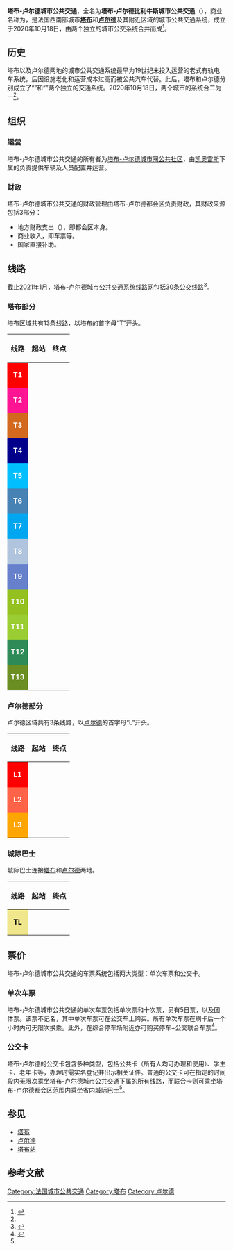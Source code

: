 {{Infobox french transport system
|bgcolor=FFFFFF
|color=black
|Name=塔布-卢尔德城市公共交通<br>TLP
|Image=
|Siege=[[塔布|塔布]]
|Villes=
|YearOpened=
|Propietaire=[[塔布-卢尔德城市圈公共社区|塔布-卢尔德城市圈公共社区]]
|Operator=
|Systeme=
|RollingStock=Agora等
|Depot=
|StationAmount=
|Length=
|AveInterstation=
|Service=工作日<br/>周末 （服务缩减甚至停止）
|AnnPassengers=
|Connexion=
* {{法国交通数据|sncf}}
}}

'''塔布-卢尔德城市公共交通'''，全名为'''塔布-卢尔德比利牛斯城市公共交通'''（{{lang-fr|Transports en commun de Tarbes-Lourdes-Pyrénées}}），商业名称为'''{{lang|fr|TLP}}'''，是法国西南部城市'''[[塔布|塔布]]'''和'''[[卢尔德|卢尔德]]'''及其附近区域的城市公共交通系统，成立于2020年10月18日，由两个独立的城市公交系统合并而成<ref name="histoire">{{Cite web|url=https://actu.fr/societe/nouveau-reseau-de-transports-a-tarbes-et-lourdes-voici-tout-ce-qui-change-pour-les-usagers_36812995.html|title=Nouveau réseau de transports à Tarbes et Lourdes : voici tout ce qui change pour les usagers|date=|accessdate=2021-01-15|author=actu.fr|language=fr|publisher=actu.fr|archive-date=2021-01-21|archive-url=https://web.archive.org/web/20210121054047/https://actu.fr/societe/nouveau-reseau-de-transports-a-tarbes-et-lourdes-voici-tout-ce-qui-change-pour-les-usagers_36812995.html|dead-url=no}}</ref>。

==历史==
{{Main|塔布城市公共交通}}
塔布以及卢尔德两地的城市公共交通系统最早为19世纪末投入运营的老式有轨电车系统，后因设施老化和运营成本过高而被公共汽车代替。此后，塔布和卢尔德分别成立了“{{lang|fr|Alezan}}”和“{{lang|fr|Moncitybus}}”两个独立的交通系统。2020年10月18日，两个城市的系统合二为一<ref name="histoire"/>。

==组织==

===运营===

塔布-卢尔德城市公共交通的所有者为[[塔布-卢尔德城市圈公共社区|塔布-卢尔德城市圈公共社区]]，由[[凯奥雷斯|凯奥雷斯]]下属的{{link-fr|凯奥雷斯-塔布-卢尔德比利牛斯|Keolis Tarbes Lourdes Pyrénées}}负责提供车辆及人员配置并运营。

===财政===

塔布-卢尔德城市公共交通的财政管理由塔布-卢尔德都会区负责财政，其财政来源包括3部分：

* 地方财政支出（{{lang|fr|Contribution}}），即都会区本身。
* 商业收入，即车票等。
* 国家直接补助。

==线路==

截止2021年1月，塔布-卢尔德城市公共交通系统线路网包括30条公交线路<ref>{{Cite web|url=https://www.tlp-mobilites.com/horaires-et-plans-des-lignes-de-bus/|title=Horaires et plans des lignes de bus|accessdate=2021-01-15|author=tlp-mobilites.com|date=|language=fr|publisher=tlp-mobilites.com|archive-date=2021-01-22|archive-url=https://web.archive.org/web/20210122021527/https://www.tlp-mobilites.com/horaires-et-plans-des-lignes-de-bus/|dead-url=no}}</ref>。

===塔布部分===

塔布区域共有13条线路，以塔布的首字母“T”开头。

{| class="wikitable sortable" style="font-size:smaller"
|-
! 线路 !! 起站 !! 终点 
|-
|align="center" style="background:#FF0000"|'''<font color=#FFFFFF>T1</font>'''||align="center"|{{Arret|TARBES - Hôpital|'''[[塔布|塔布]]''' - 医院}} ||align="center"| {{Arret|IBOS - Mairie|'''[[伊博斯|伊博斯]]'''-市政厅}}
|-
|align="center" style="background:#FF1493"|'''<font color=#FFFFFF>T2</font>'''||align="center"|{{Arret|TARBES - Université|'''[[塔布|塔布]]''' - 大学}} ||align="center"| {{Arret|TARBES - Laubadère|'''[[塔布|塔布]]'''-洛巴代尔}}
|-
|align="center" style="background:#D2691E"|'''<font color=#FFFFFF>T3</font>'''||align="center"|{{Arret|TARBES - Bastillac|'''[[塔布|塔布]]''' - 巴斯蒂亚克}} ||align="center"| {{Arret|BORDÈRES - Route de Bour|'''[[埃谢河畔博尔代尔|博尔代尔]]'''-布尔公路}}
|-
|align="center" style="background:#00008B"|'''<font color=#FFFFFF>T4</font>'''||align="center"|{{Arret|TARBES - Château d'Urac|'''[[塔布|塔布]]''' - 于拉克城堡}} ||align="center"| {{Arret|TARBES - Parc des Expositions|'''[[塔布|塔布]]'''-会展公园}}
|-
|align="center" style="background:#00BFFF"|'''<font color=#FFFFFF>T5</font>'''||align="center"|{{Arret|TARBES - Verdun|'''[[塔布|塔布]]''' - 凡尔登}} ||align="center"| {{Arret|BORDÈRES - Pyrénées|'''[[埃谢河畔博尔代尔|博尔代尔]]'''-比利牛斯}}
|-
|align="center" style="background:#4682B4"|'''<font color=#FFFFFF>T6</font>'''||align="center"|{{Arret|TARBES - Lauriers|'''[[塔布|塔布]]''' - 洛里耶}} ||align="center"| {{Arret|TABRES - Verdun|'''[[塔布|塔布]]''' - 凡尔登}}
|-
|align="center" style="background:#00A7F0"|'''<font color=#FFFFFF>T7</font>'''||align="center"|{{Arret|TARBES - Gare SNCF|'''[[塔布|塔布]]''' - [[塔布站#配套交通|国铁火车站]]}} ||align="center"| {{Arret|JUILLAN - Aéroport|'''[[瑞扬|瑞扬]]'''-机场}}
|-
|align="center" style="background:#B0C4DE"|'''<font color=#FFFFFF>T8</font>'''||align="center"|{{Arret|TARBES - Verdun|'''[[塔布|塔布]]''' - 凡尔登}} ||align="center"| {{Arret|SÉMÉAC - Piscine|'''[[塞梅阿克|塞梅阿克]]'''-市政厅}}
|-
|align="center" style="background:#6680CC"|'''<font color=#FFFFFF>T9</font>'''||align="center"|{{Arret|TARBES - Verdun|'''[[塔布|塔布]]''' - 凡尔登}} ||align="center"| {{Arret|AUREILHAN - Aubépine|'''[[欧雷扬|欧雷扬]]'''-山楂树}}
|-
|align="center" style="background:#94c11f"|'''<font color=#FFFFFF>T10</font>'''||align="center"|{{Arret|TARBES - Verdun|'''[[塔布|塔布]]''' - 凡尔登}} ||align="center"| {{Arret|ODOS - Bouvreuil|'''[[奥多斯|奥多斯]]'''-布夫勒伊}}
|-
|align="center" style="background:#9ACD32"|'''<font color=#FFFFFF>T11</font>'''||align="center"|{{Arret|TARBES - Verdun|'''[[塔布|塔布]]''' - 凡尔登}} ||align="center"| {{Arret|BOURS - Mairie|'''[[布尔_(上比利牛斯省)|布尔]]'''-市政厅}}
|-
|align="center" style="background:#2E8B57"|'''<font color=#FFFFFF>T12</font>'''||align="center"|{{Arret|TARBES - Verdun|'''[[塔布|塔布]]''' - 凡尔登}} ||align="center"| {{Arret|BARBAZAN-DEBAT - Église|'''[[巴尔巴藏-德巴|巴尔巴藏-德巴]]'''-教堂}}
|-
|align="center" style="background:#6B8E23"|'''<font color=#FFFFFF>T13</font>'''||align="center"|{{Arret|TARBES - Verdun|'''[[塔布|塔布]]''' - 凡尔登}} ||align="center"| {{Arret|LALOUBÈRE - Mairie|'''[[拉卢贝尔|拉卢贝尔]]'''-市政厅}}
|}

===卢尔德部分===

卢尔德区域共有3条线路，以[[卢尔德|卢尔德]]的首字母“L”开头。

{| class="wikitable sortable" style="font-size:smaller"
|-
! 线路 !! 起站 !! 终点 
|-
|align="center" style="background:#FF0000"|'''<font color=#FFFFFF>L1</font>'''||align="center"|{{Arret|LOURDES - Route de Julo|'''[[卢尔德|卢尔德]]''' - 瑞洛公路}} ||align="center"|{{Arret|LOURDES - Ophite|'''[[卢尔德|卢尔德]]''' - 奥菲特}}
|-
|align="center" style="background:#FF6347" rowspan="2"|'''<font color=#FFFFFF>L2</font>'''||align="center" rowspan="2"|{{Arret|LOURDES - Gare routière|'''[[卢尔德|卢尔德]]''' - 汽车站}}||align="center"|{{Arret|POUEYFERRÉ - Mairie|'''[[普埃费雷|普埃费雷]]'''-市政厅}}
|-
|align="center"|{{Arret|LOURDES - Lac de Lourdes|'''[[卢尔德|卢尔德]]''' - 卢尔德湖}}
|-
|align="center" style="background:#FFA500"|'''<font color=#FFFFFF>L3</font>'''||align="center"|{{Arret|LOURDES - Gare routière|'''[[卢尔德|卢尔德]]''' - 汽车站}}||align="center"|{{Arret|LOURDES - Cabicoun|'''[[卢尔德|卢尔德]]''' - 卡比库恩}}
|}

===城际巴士===

城际巴士连接[[塔布|塔布]]和[[卢尔德|卢尔德]]两地。

{| class="wikitable sortable" style="font-size:smaller"
|-
! 线路 !! 起站 !! 终点 
|-
|align="center" style="background:#F0E68C"|'''<font color=#000000>TL</font>'''||align="center"| {{Arret|TARBES - Gare SNCF|'''[[塔布|塔布]]'''-[[塔布站#配套交通|国铁火车站]]}}||align="center"|{{Arret|LOURDES - Gare routière|'''[[卢尔德|卢尔德]]''' - 汽车站}}
|}

==票价==

塔布-卢尔德城市公共交通的车票系统包括两大类型：单次车票和公交卡。

===单次车票===

塔布-卢尔德城市公共交通的单次车票包括单次票和十次票，另有5日票，以及团体票。该票不记名，其中单次车票可在公交车上购买。所有单次车票在刷卡后一个小时内可无限次换乘。此外，在综合停车场附近亦可购买停车+公交联合车票<ref name="tarif">{{Cite web|url=https://www.tlp-mobilites.com/tickets-et-abonnements/|title=Si vous voyagez occasionnellement|accessdate=2021-01-15|author=tlp-mobilites.com|language=fr|publisher=tlp-mobilites.com|archive-date=2021-01-21|archive-url=https://web.archive.org/web/20210121195622/https://www.tlp-mobilites.com/tickets-et-abonnements/|dead-url=no}}</ref>。

===公交卡===

塔布-卢尔德的公交卡包含多种类型，包括公共卡（所有人均可办理和使用）、学生卡、老年卡等，办理时需实名登记并出示相关证件。普通的公交卡可在指定的时间段内无限次乘坐塔布-卢尔德城市公共交通下属的所有线路，而联合卡则可乘坐塔布-卢尔德都会区范围内乘坐省内城际巴士<ref name="tarif"/>。

==参见==

* [[塔布|塔布]]
* [[卢尔德|卢尔德]]
* [[塔布站|塔布站]]
== 参考文献 ==
{{Reflist}}

[[Category:法国城市公共交通|Category:法国城市公共交通]]
[[Category:塔布|Category:塔布]]
[[Category:卢尔德|Category:卢尔德]]